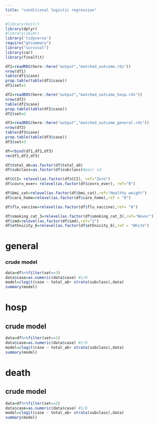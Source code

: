 ```yaml
---
title: "conditional logistic regression"
---
```


```r
#library(knitr)
library(dplyr)
#library(skimr)
library('tidyverse')
require("gtsummary")
library("survival")
library(car)
library(finalfit)
```

```r
df1=readRDS(here::here("output","matched_outcome.rds"))
nrow(df1)
table(df1$case)
prop.table(table(df1$case))
df1$set=1

df2=readRDS(here::here("output","matched_outcome_hosp.rds"))
nrow(df2)
table(df2$case)
prop.table(table(df2$case))
df2$set=2

df3=readRDS(here::here("output","matched_outcome_general.rds"))
nrow(df3)
table(df3$case)
prop.table(table(df3$case))
df3$set=3

df=rbind(df1,df2,df3)
rm(df1,df2,df3)
```

```r

df$total_ab=as.factor(df$total_ab)
df$subclass=as.factor(df$subclass)#pair id

df$CCI= relevel(as.factor(df$CCI), ref="Zero")
df$covrx_ever= relevel(as.factor(df$covrx_ever), ref="0")

df$bmi_cat=relevel(as.factor(df$bmi_cat),ref="Healthy weight")
df$care_home=relevel(as.factor(df$care_home),ref = "0")

df$flu_vaccine=relevel(as.factor(df$flu_vaccine),ref= "0")

df$smoking_cat_3=relevel(as.factor(df$smoking_cat_3),ref="Never")
df$imd=relevel(as.factor(df$imd),ref="1")
df$ethnicity_6=relevel(as.factor(df$ethnicity_6),ref = "White")
```



# general
###  crude model
```r
data=df%>%filter(set==3)
data$case=as.numeric(data$case) #1/0
model=clogit(case ~ total_ab+ strata(subclass),data) 
summary(model)
```

# hosp
##  crude model
```r
data=df%>%filter(set==1)
data$case=as.numeric(data$case) #1/0
model=clogit(case ~ total_ab+ strata(subclass),data) 
summary(model)
```


# death
##  crude model
```r
data=df%>%filter(set==2)
data$case=as.numeric(data$case) #1/0
model=clogit(case ~ total_ab+ strata(subclass),data) 
summary(model)
```



